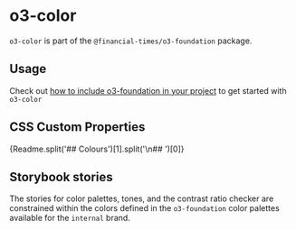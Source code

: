 
<Meta title="Internal/o3-foundation/o3-color/Readme" />

# o3-color

`o3-color` is part of the `@financial-times/o3-foundation` package.

## Usage

Check out [how to include o3-foundation in your project](?path=/docs/internal-o3-foundation-readme--jsx-documentation#usage) to get started with `o3-color`

## CSS Custom Properties

<Markdown>{Readme.split('## Colours')[1].split('\n## ')[0]}</Markdown>

## Storybook stories

The stories for color palettes, tones, and the contrast ratio checker are constrained within the colors defined in the `o3‑foundation` color palettes available for the `internal` brand.
